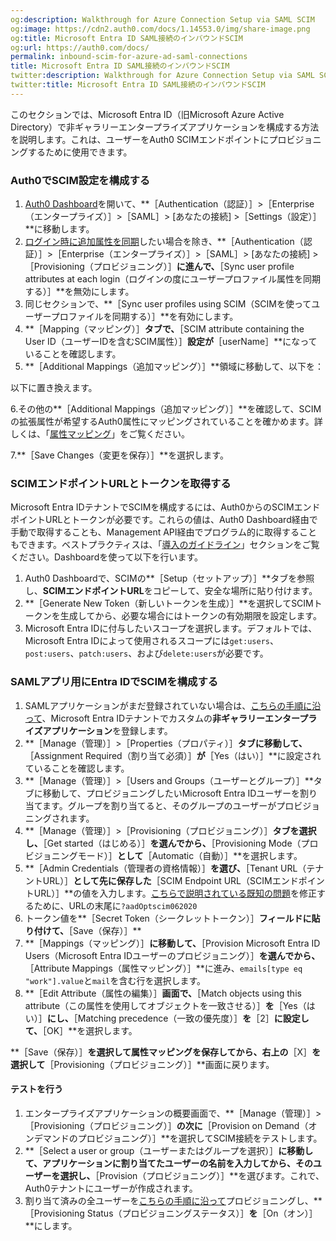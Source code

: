 ```yaml
---
og:description: Walkthrough for Azure Connection Setup via SAML SCIM
og:image: https://cdn2.auth0.com/docs/1.14553.0/img/share-image.png
og:title: Microsoft Entra ID SAML接続のインバウンドSCIM
og:url: https://auth0.com/docs/
permalink: inbound-scim-for-azure-ad-saml-connections
title: Microsoft Entra ID SAML接続のインバウンドSCIM
twitter:description: Walkthrough for Azure Connection Setup via SAML SCIM
twitter:title: Microsoft Entra ID SAML接続のインバウンドSCIM
---
```


このセクションでは、Microsoft Entra ID（旧Microsoft Azure Active Directory）で非ギャラリーエンタープライズアプリケーションを構成する方法を説明します。これは、ユーザーをAuth0 SCIMエンドポイントにプロビジョニングするために使用できます。

### Auth0でSCIM設定を構成する

1. [Auth0 Dashboard](%24%7Bmanage_url%7D/#/)を開いて、**［Authentication（認証）］>［Enterprise（エンタープライズ）］>［SAML］> [あなたの接続] >［Settings（設定）］**に移動します。
2. [ログイン時に追加属性を同期](/protocols/scim/configure-inbound-scim)したい場合を除き、**［Authentication（認証）］>［Enterprise（エンタープライズ）］>［SAML］> [あなたの接続] >［Provisioning（プロビジョニング）］**に進んで、**［Sync user profile attributes at each login（ログインの度にユーザープロファイル属性を同期する）］**を無効にします。
3. 同じセクションで、**［Sync user profiles using SCIM（SCIMを使ってユーザープロファイルを同期する）］**を有効にします。
4. **［Mapping（マッピング）］**タブで、**［SCIM attribute containing the User ID（ユーザーIDを含むSCIM属性）］**設定が**［userName］**になっていることを確認します。
5. **［Additional Mappings（追加マッピング）］**領域に移動して、以下を：



以下に置き換えます。



6.その他の**［Additional Mappings（追加マッピング）］**を確認して、SCIMの拡張属性が希望するAuth0属性にマッピングされていることを確かめます。詳しくは、「[属性マッピング](/authenticate/protocols/scim/configure-inbound-scim#attribute-mapping)」をご覧ください。

7.**［Save Changes（変更を保存）］**を選択します。

### SCIMエンドポイントURLとトークンを取得する

Microsoft Entra IDテナントでSCIMを構成するには、Auth0からのSCIMエンドポイントURLとトークンが必要です。これらの値は、Auth0 Dashboard経由で手動で取得することも、Management API経由でプログラム的に取得することもできます。ベストプラクティスは、「[導入のガイドライン](/authenticate/protocols/scim/configure-inbound-scim#deployment-guidelines)」セクションをご覧ください。Dashboardを使って以下を行います。

1. Auth0 Dashboardで、SCIMの**［Setup（セットアップ）］**タブを参照し、**SCIMエンドポイントURL**をコピーして、安全な場所に貼り付けます。
2. **［Generate New Token（新しいトークンを生成）］**を選択してSCIMトークンを生成してから、必要な場合にはトークンの有効期限を設定します。
3. Microsoft Entra IDに付与したいスコープを選択します。デフォルトでは、Microsoft Entra IDによって使用されるスコープには`get:users`、`post:users`、`patch:users`、および`delete:users`が必要です。

### SAMLアプリ用にEntra IDでSCIMを構成する

1. SAMLアプリケーションがまだ登録されていない場合は、[こちらの手順に沿って](https://community.auth0.com/t/setting-up-azure-ad-as-saml-enterprise-connection/87829)、Microsoft Entra IDテナントでカスタムの**非ギャラリーエンタープライズアプリケーション**を登録します。
2. **［Manage（管理）］>［Properties（プロパティ）］**タブに移動して、**［Assignment Required（割り当て必須）］**が**［Yes（はい）］**に設定されていることを確認します。
3. **［Manage（管理）］>［Users and Groups（ユーザーとグループ）］**タブに移動して、プロビジョニングしたいMicrosoft Entra IDユーザーを割り当てます。グループを割り当てると、そのグループのユーザーがプロビジョニングされます。
4. **［Manage（管理）］>［Provisioning（プロビジョニング）］**タブを選択し、**［Get started（はじめる）］**を選んでから、**［Provisioning Mode（プロビジョニングモード）］**として**［Automatic（自動）］**を選択します。
5. **［Admin Credentials（管理者の資格情報）］**を選び、**［Tenant URL（テナントURL）］**として先に保存した**［SCIM Endpoint URL（SCIMエンドポイントURL）］**の値を入力します。[こちらで説明されている既知の問題](https://learn.microsoft.com/en-us/azure/active-directory/app-provisioning/application-provisioning-config-problem-scim-compatibility)を修正するために、URLの末尾に`?aadOptscim062020`
6. トークン値を**［Secret Token（シークレットトークン）］**フィールドに貼り付けて、**［Save（保存）］**
7. **［Mappings（マッピング）］**に移動して、**［Provision Microsoft Entra ID Users（Microsoft Entra IDユーザーのプロビジョニング）］**を選んでから、**［Attribute Mappings（属性マッピング）］**に進み、`emails[type eq "work"].value`と`mail`を含む行を選択します。
8. **［Edit Attribute（属性の編集）］**画面で、**［Match objects using this attribute（この属性を使用してオブジェクトを一致させる）］**を**［Yes（はい）］**にし、**［Matching precedence（一致の優先度）］**を**［2］**に設定して、**［OK］**を選択します。

**［Save（保存）］**を選択して属性マッピングを保存してから、右上の**［X］**を選択して**［Provisioning（プロビジョニング）］**画面に戻ります。

#### テストを行う

1. エンタープライズアプリケーションの概要画面で、**［Manage（管理）］>［Provisioning（プロビジョニング）］**の次に**［Provision on Demand（オンデマンドのプロビジョニング）］**を選択してSCIM接続をテストします。
2. **［Select a user or group（ユーザーまたはグループを選択）］**に移動して、アプリケーションに割り当てたユーザーの名前を入力してから、そのユーザーを選択し、**［Provision（プロビジョニング）］**を選びます。これで、Auth0テナントにユーザーが作成されます。
3. 割り当て済みの全ユーザーを[こちらの手順に沿って](https://learn.microsoft.com/en-us/entra/identity/app-provisioning/configure-automatic-user-provisioning-portal#provisioning-status)プロビジョニングし、**［Provisioning Status（プロビジョニングステータス）］**を**［On（オン）］**にします。